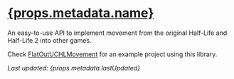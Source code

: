 # [{props.metadata.name}](/project/freeman-api)

An easy-to-use API to implement movement from the original Half-Life and Half-Life 2 into other games.

Check [FlatOutUCHLMovement](https://gaycoderprincess.github.io/project/fouc-hlmov) for an example project using this library.

_Last updated: {props.metadata.lastUpdated}_